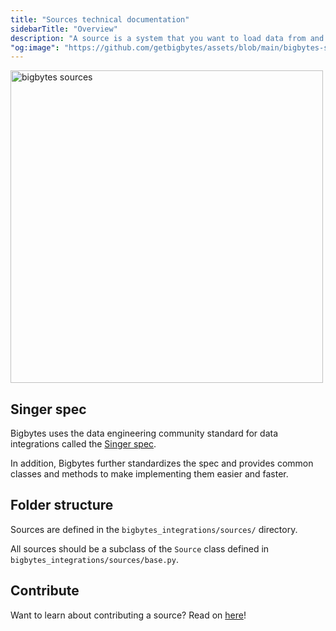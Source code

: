 ```yaml
---
title: "Sources technical documentation"
sidebarTitle: "Overview"
description: "A source is a system that you want to load data from and synchronize it into another system. A source can be a 3rd party API, SaaS, database, data warehouse, or a data lake."
"og:image": "https://github.com/getbigbytes/assets/blob/main/bigbytes-sources.png?raw=true"
---
```


<img
  alt="bigbytes sources"
  src="https://github.com/getbigbytes/assets/blob/main/bigbytes-sources.png?raw=true"
  width="500"
/>

## Singer spec

Bigbytes uses the data engineering community standard for data integrations called the
[Singer spec](https://github.com/singer-io/getting-started/blob/master/docs/SPEC.md).

In addition,
Bigbytes further standardizes the spec and provides common classes and methods to make implementing them easier and faster.

## Folder structure

Sources are defined in the `bigbytes_integrations/sources/` directory.

All sources should be a subclass of the `Source` class defined in
`bigbytes_integrations/sources/base.py`.

## Contribute

Want to learn about contributing a source? Read on [here](/contributing/data-integrations/add-new-source)!
